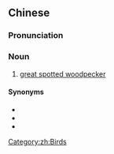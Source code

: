 ==Chinese==
{{zh-forms}}

===Pronunciation===
{{zh-pron
|m=zhuómùguàn
|cat=n
}}

===Noun===
{{zh-noun}}

# [[great spotted woodpecker]]

====Synonyms====
* {{zh-l|赤鴷/赤䴕}}
* {{zh-l|大斑啄木鳥}}
* {{zh-l|花啄木}}

[[Category:zh:Birds]]